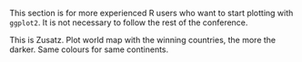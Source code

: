 This section is for more experienced R users who want to start plotting with `ggplot2`. It is not necessary to follow the rest of the conference. 

This is Zusatz. Plot world map with the winning countries, the more the darker. Same colours for same continents.



```r

```

